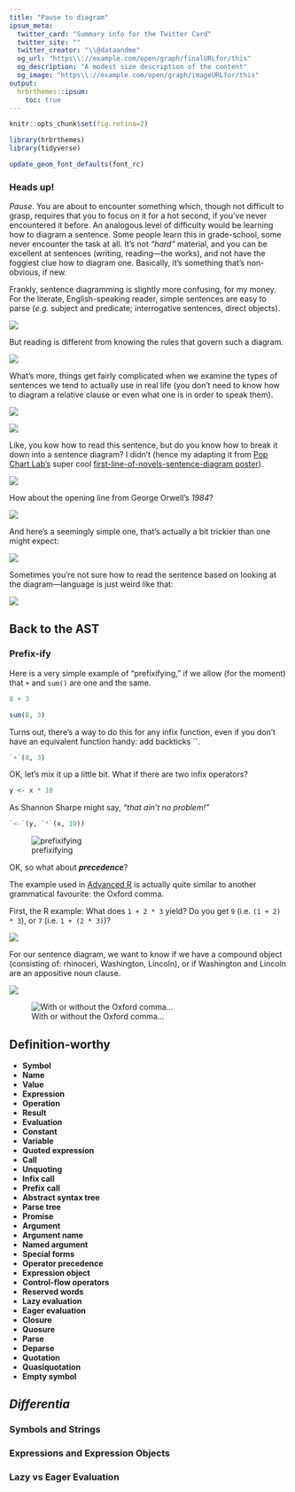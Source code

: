 ```yaml
---
title: "Pause to diagram"
ipsum_meta:
  twitter_card: "Summary info for the Twitter Card"
  twitter_site: ""
  twitter_creator: "\\@dataandme"
  og_url: "https\\://example.com/open/graph/finalURLfor/this"
  og_description: "A modest size description of the content"
  og_image: "https\\://example.com/open/graph/imageURLfor/this"
output: 
  hrbrthemes::ipsum:
    toc: true
---
```

```r
knitr::opts_chunk$set(fig.retina=2)
```

```r
library(hrbrthemes)
library(tidyverse)

update_geom_font_defaults(font_rc)
```

### Heads up!

_Pause_. You are about to encounter something which, though not difficult
to grasp, requires that you to focus on it for a hot second, if you've never
encountered it before. An analogous level of difficulty would be learning
how to diagram a sentence. Some people learn this in grade-school, some never
encounter the task at all. It's not _“hard”_ material, and you can be excellent
at sentences (writing, reading—the works), and not have the foggiest clue how 
to diagram one. Basically, it's something that's non-obvious, if new. 

Frankly, sentence diagramming is slightly more confusing, for my money. For the 
literate, English-speaking reader, simple sentences are easy to parse (_e.g._ 
subject and predicate; interrogative sentences, direct objects).

![](https://i.imgur.com/RsNVKOi.png)

But reading is different from knowing the rules that govern such a diagram.

<img src="https://www.english-grammar-revolution.com/images/diagram_it_10_13_thoughts.png" />

What's more, things get fairly complicated when we examine the types of 
sentences we tend to actually use in real life (you don't need to know how 
to diagram a relative clause or even what one is in order to speak them).

<img src="http://elephanttube.me/wp-content/uploads/diagramming-sentences-diagram-of-sentence.jpg" />

![](https://i.imgur.com/nrea9EX.png)

Like, you kow how to read this sentence, but do you know how to break it down 
into a sentence diagram? I didn't (hence my adapting it from [Pop Chart Lab's](https://www.popchartlab.com/) super cool [first-line-of-novels-sentence-diagram poster]((https://www.etsy.com/ca/listing/210182863/a-diagrammatical-dissertation-on-opening?ref=shop_home_active_23&show_panel=true))).

![](https://i.imgur.com/JcuUmgn.gif)

How about the opening line from George Orwell's _1984_?

![](https://i.imgur.com/FwpTcdn.gif)

And here's a seemingly simple one, that's actually a bit trickier than one might
expect:

![](https://i.imgur.com/mQrOM5h.png)

Sometimes you're not sure how to read the sentence based on looking at the 
diagram—language is just weird like that:

![](https://i.imgur.com/EO9FT58.png)

## Back to the AST

### Prefix-ify

Here is a very simple example of "prefixifying," if we allow (for the moment) 
that `+` and `sum()` are one and the same.

```r
8 + 3

sum(8, 3)
```

Turns out, there's a way to do this for any infix function, even if you don't 
have an equivalent function handy: add backticks ``.

```r
`+`(8, 3)
```

OK, let's mix it up a little bit. What if there are two infix operators?

```r
y <- x * 10
```

As Shannon Sharpe might say, _"that ain't no problem!"_

```r
`<-`(y, `*`(x, 10))
```

![prefixifying](https://i.imgur.com/soqfKVn.gif)

OK, so what about **_precedence_**?

The example used in [Advanced R](https://adv-r.hadley.nz/expressions.html#naming-conventions) is actually quite similar to another grammatical favourite: the Oxford comma. 

First, the R example: What does `1 + 2 * 3` yield? Do you get `9` (i.e. `(1 + 2) * 3`), or `7` (i.e. `1 + (2 * 3)`)?

![](https://d33wubrfki0l68.cloudfront.net/b21a96ade5c792b5c78230c44e6b702a6449c0bd/92e3b/diagrams/expressions/ambig-order.png)

For our sentence diagram, we want to know if we have a compound object (consisting of: rhinoceri, Washington, Lincoln), or if Washington and Lincoln are an appositive noun clause.

![](https://www.verbicidemagazine.com/wp-content/uploads/2014/01/rhinoceri-washington-lincoln-oxford-serial-comma.jpg)

![With or without the Oxford comma…](https://i.imgur.com/Am0aLyj.png)

## Definition-worthy

* **Symbol**  
* **Name**  
* **Value**  
* **Expression**  
* **Operation**  
* **Result**  
* **Evaluation**  
* **Constant**  
* **Variable**  
* **Quoted expression**  
* **Call**  
* **Unquoting**  
* **Infix call**  
* **Prefix call**  
* **Abstract syntax tree**  
* **Parse tree**  
* **Promise**  
* **Argument**  
* **Argument name**  
* **Named argument**  
* **Special forms**  
* **Operator precedence**  
* **Expression object**  
* **Control-flow operators**
* **Reserved words**
* **Lazy evaluation**  
* **Eager evaluation**  
* **Closure**  
* **Quosure**  
* **Parse**  
* **Deparse**  
* **Quotation**  
* **Quasiquotation**  
* **Empty symbol**

## _Differentia_

### Symbols and Strings

### Expressions and Expression Objects

### Lazy vs Eager Evaluation
